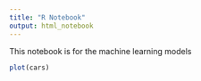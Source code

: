 ---
title: "R Notebook"
output: html_notebook
---

This notebook is for the machine learning models

```{r}
plot(cars)
```

